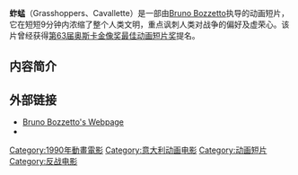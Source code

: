 {{expand|time=2013-06-18T05:07:36+00:00}}
{{Infobox Film
|片名          = 蚱蜢
|電影原名      = Grasshoppers、Cavallette
|圖像          = 
|圖像說明      = 
|導演          = Bruno Bozzetto
|監製          = Bruno Bozzetto
|製片          = 
|編劇          =  Bruno Bozzetto
|分級          = 
|副標題        = 
|主題曲        = 
|配樂          = Roberto Frattini
|攝影          = Ugo Magni
|剪輯          = Ugo Micheli
|製片商        = 
|發行商        = 
|上映日期      = {{ITA}} 1990年3月6日 
|發行日期      = 
|片長          = 9分钟
|產地          = {{ITA}}
|語言          = 
|中國大陸片名  = 
|港澳片名      = 
|臺灣片名      = 
|新馬片名      = 
|sarft_id    = <!-- 公映許可號碼 -->
|amg_id      = <!-- AMG（All Media Guide）ID -->
|imdb_id     = <!-- IMDB（互聯網電影數據庫）ID -->
}}

'''蚱蜢'''（Grasshoppers、Cavallette）是一部由[[Bruno_Bozzetto|Bruno Bozzetto]]执导的动画短片，它在短短9分钟内浓缩了整个人类文明，重点讽刺人类对战争的偏好及虚荣心。该片曾经获得[[第63届奥斯卡金像奖|第63届奥斯卡金像奖]][[奥斯卡最佳动画短片奖|最佳动画短片奖]]提名。

==内容简介==

==外部链接==
* [http://www.bozzetto.com Bruno Bozzetto's Webpage] {{Wayback|url=http://www.bozzetto.com/ |date=20060713081210 }}
* {{IMDb title|id=0099696|title=Cavallette}}


{{DEFAULTSORT:Cavallette}}
[[Category:1990年動畫電影|Category:1990年動畫電影]]
[[Category:意大利动画电影|Category:意大利动画电影]]
[[Category:动画短片|Category:动画短片]]
[[Category:反战电影|Category:反战电影]]